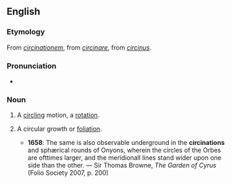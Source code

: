 ==English==

===Etymology===
From {{etyl|la|en}} ''[[circinationem]]'', from ''[[circinare]]'', from ''[[circinus]]''.

===Pronunciation===
* {{IPA|/sɜːsɪˈneɪʃən/}}

===Noun===
{{en-noun}}

# {{obsolete}} A [[circling]] motion, a [[rotation]].
# {{botany}} A circular growth or [[foliation]].
#* '''1658''': The same is also observable underground in the '''circinations''' and sphærical rounds of Onyons, wherein the circles of the Orbes are ofttimes larger, and the meridionall lines stand wider upon one side than the other. — Sir Thomas Browne, ''The Garden of Cyrus'' (Folio Society 2007, p. 200)